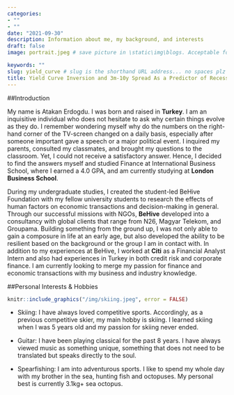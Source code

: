 ```yaml
---
categories:  
- ""    
- ""
date: "2021-09-30"
description: Information about me, my background, and interests
draft: false
image: portrait.jpeg # save picture in \static\img\blogs. Acceptable formats= jpg, jpeg, or png . Your iPhone pics wont work

keywords: ""
slug: yield_curve # slug is the shorthand URL address... no spaces plz
title: Yield Curve Inversion and 3m-10y Spread As a Predictor of Recessions
---
```


##Introduction

My name is Atakan Erdogdu. I was born and raised in **Turkey**. I am an inquisitive individual who does not hesitate to ask why certain things evolve as they do. I remember wondering myself why do the numbers on the right-hand corner of the TV-screen changed on a daily basis, especially after someone important gave a speech or a major political event. I inquired my parents, consulted my classmates, and brought my questions to the classroom. Yet, I could not receive a satisfactory answer. Hence, I decided to find the answers myself and studied Finance at International Business School, where I earned a 4.0 GPA, and am currently studying at **London Business School**. 

During my undergraduate studies, I created the student-led BeHive Foundation with my fellow university students to research the effects of human factors on economic transactions and decision-making in general. Through our successful missions with NGOs, **BeHive** developed into a consultancy with global clients that range from N26, Magyar Telekom, and Groupama. Building something from the ground up, I was not only able to gain a composure in life at an early age, but also developed the ability to be resilient based on the background or the group I am in contact with. In addition to my experiences at BeHive, I worked at **Citi** as a Financial Analyst Intern and also had experiences in Turkey in both credit risk and corporate finance. I am currently looking to merge my passion for finance and economic transactions with my business and industry knowledge.

##Personal Interests & Hobbies


```r
knitr::include_graphics("/img/skiing.jpeg", error = FALSE)
```

* Skiing: I have always loved competitive sports. Accordingly, as a previous competitive skier, my main hobby is skiing. I learned skiing when I was 5 years old and my passion for skiing never ended.

* Guitar: I have been playing classical for the past 8 years. I have always viewed music as something unique, something that does not need to be translated but speaks directly to the soul.

* Spearfishing: I am into adventurous sports. I like to spend my whole day with my brother in the sea, hunting fish and octopuses. My personal best is currently 3.1kg+ sea octopus. 

